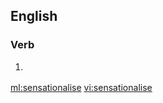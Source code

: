 ==English==

===Verb===
{{en-verb|sensationalises|sensationalising|sensationalised}}

# {{context|British}} {{alternative spelling of|sensationalize}}

[[ml:sensationalise]]
[[vi:sensationalise]]
